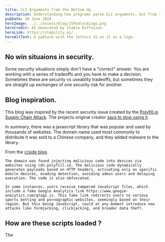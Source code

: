 ```yaml
---
title: CLI Arguments from the Bottom Up.
description: Understanding how programs parse CLI arguments, but from the bottom up.
pubDate: 28 June 2024
heroImage: ../../assets/blog/JSPadlockLogo.png
heroCredit: AI Generated by Stable Diffusion.
heroLink: https://stability.ai/
heroAltText: A padlock with the letters JS on it as a logo.
---
```


## No win situaions in security.

Some security situations simply don't have a "correct" answer. You are working with a series of tradeoffs and you have to make a decision. Sometimes these are security vs useabilty tradeoffs, but sometimes they are straight up exchanges of one security risk for another.

## Blog inspiration.

This blog was inspired by the recent security issue created by the [Polyfill.io Supply Chain Attack](https://blog.qualys.com/vulnerabilities-threat-research/2024/06/28/polyfill-io-supply-chain-attack). The projects original creator [says to stop using it](https://x.com/triblondon/status/1761852117579427975).

In summary, there was a javascript library that was popular and used by thousands of websites. The domain name used most commonly to distribute it was sold to a Chinese company, and they added malware to the library.

From the [c/side blog](https://cside.dev/blog/more-than-100k-websites-targeted-in-web-supply-chain-attack).

```
The domain was found injecting malicious code into devices via websites using cdn.polyfill.io. The malicious code dynamically generates payloads based on HTTP headers, activating only on specific mobile devices, evading detection, avoiding admin users and delaying execution. The code is also obfuscated.

In some instances, users receive tampered JavaScript files, which include a fake Google Analytics link https://www.googie-anaiytics.com/gtags.js. This fake link redirects users to various sports betting and pornographic websites, seemingly based on their region. But this being JavaScript, could at any moment introduce new attacks like formjacking, clickjacking, and broader data theft.
```

## How are these scripts loaded ?

The 






